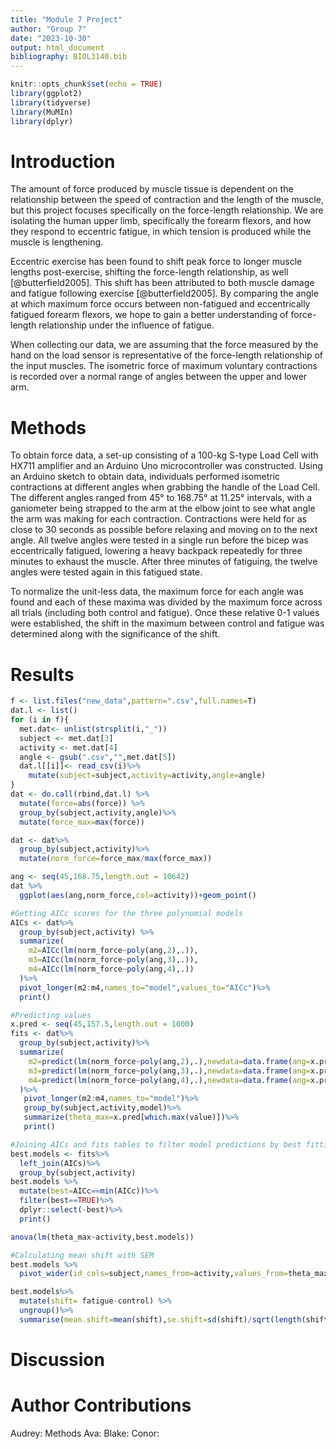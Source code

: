 ```yaml
---
title: "Module 7 Project"
author: "Group 7"
date: "2023-10-30"
output: html_document
bibliography: BIOL3140.bib
---
```


```r
knitr::opts_chunk$set(echo = TRUE)
library(ggplot2)
library(tidyverse)
library(MuMIn)
library(dplyr)
```

# Introduction
The amount of force produced by muscle tissue is dependent on the relationship between the speed of contraction and the length of the muscle, but this project focuses specifically on the force-length relationship. We are isolating the human upper limb, specifically the forearm flexors, and how they respond to eccentric fatigue, in which tension is produced while the muscle is lengthening.

Eccentric exercise has been found to shift peak force to longer muscle lengths post-exercise, shifting the force-length relationship, as well [@butterfield2005]. This shift has been attributed to both muscle damage and fatigue following exercise [@butterfield2005]. By comparing the angle at which maximum force occurs between non-fatigued and eccentrically fatigued forearm flexors, we hope to gain a better understanding of force-length relationship under the influence of fatigue. 

When collecting our data, we are assuming that the force measured by the hand on the load sensor is representative of the force-length relationship of the input muscles. The isometric force of maximum voluntary contractions is recorded over a normal range of angles between the upper and lower arm. 


# Methods
To obtain force data, a set-up consisting of a 100-kg S-type Load Cell with HX711 amplifier and an Arduino Uno microcontroller was constructed. Using an Arduino sketch to obtain data, individuals performed isometric contractions at different angles when grabbing the handle of the Load Cell. The different angles ranged from 45° to 168.75° at 11.25° intervals, with a ganiometer being strapped to the arm at the elbow joint to see what angle the arm was making for each contraction. Contractions were held for as close to 30 seconds as possible before relaxing and moving on to the next angle. All twelve angles were tested in a single run before the bicep was eccentrically fatigued, lowering a heavy backpack repeatedly for three minutes to exhaust the muscle. After three minutes of fatiguing, the twelve angles were tested again in this fatigued state.


To normalize the unit-less data, the maximum force for each angle was found and each of these maxima was divided by the maximum force across all trials (including both control and fatigue). Once these relative 0-1 values were established, the shift in the maximum \theta between control and fatigue was determined along with the significance of the shift.

# Results
```r
f <- list.files("new_data",pattern=".csv",full.names=T)
dat.l <- list()
for (i in f){
  met.dat<- unlist(strsplit(i,"_"))
  subject <- met.dat[3]
  activity <- met.dat[4]
  angle <- gsub(".csv","",met.dat[5]) 
  dat.l[[i]]<- read_csv(i)%>%
    mutate(subject=subject,activity=activity,angle=angle)
}
dat <- do.call(rbind,dat.l) %>%
  mutate(force=abs(force)) %>% 
  group_by(subject,activity,angle)%>%
  mutate(force_max=max(force))

dat <- dat%>%
  group_by(subject,activity)%>%
  mutate(norm_force=force_max/max(force_max))

ang <- seq(45,168.75,length.out = 10642)
dat %>% 
  ggplot(aes(ang,norm_force,col=activity))+geom_point()

#Getting AICc scores for the three polynomial models
AICs <- dat%>%
  group_by(subject,activity) %>% 
  summarize(
    m2=AICc(lm(norm_force~poly(ang,2),.)),
    m3=AICc(lm(norm_force~poly(ang,3),.)), 
    m4=AICc(lm(norm_force~poly(ang,4),.))
  )%>%
  pivot_longer(m2:m4,names_to="model",values_to="AICc")%>%
  print()

#Predicting values
x.pred <- seq(45,157.5,length.out = 1000)
fits <- dat%>%
  group_by(subject,activity)%>%
  summarize(
    m2=predict(lm(norm_force~poly(ang,2),.),newdata=data.frame(ang=x.pred)),
    m3=predict(lm(norm_force~poly(ang,3),.),newdata=data.frame(ang=x.pred)), 
    m4=predict(lm(norm_force~poly(ang,4),.),newdata=data.frame(ang=x.pred)) 
  )%>%
   pivot_longer(m2:m4,names_to="model")%>%
   group_by(subject,activity,model)%>%
   summarize(theta_max=x.pred[which.max(value)])%>%
   print()

#Joining AICs and fits tables to filter model predictions by best fitting model
best.models <- fits%>%
  left_join(AICs)%>%
  group_by(subject,activity) 
best.models %>% 
  mutate(best=AICc==min(AICc))%>%
  filter(best==TRUE)%>%
  dplyr::select(-best)%>%
  print()

anova(lm(theta_max~activity,best.models))

#Calculating mean shift with SEM
best.models %>%
  pivot_wider(id_cols=subject,names_from=activity,values_from=theta_max)

best.models%>%
  mutate(shift= fatigue-control) %>% 
  ungroup()%>%
  summarise(mean.shift=mean(shift),se.shift=sd(shift)/sqrt(length(shift)))
```

# Discussion

# Author Contributions
Audrey: Methods
Ava:
Blake:
Conor: